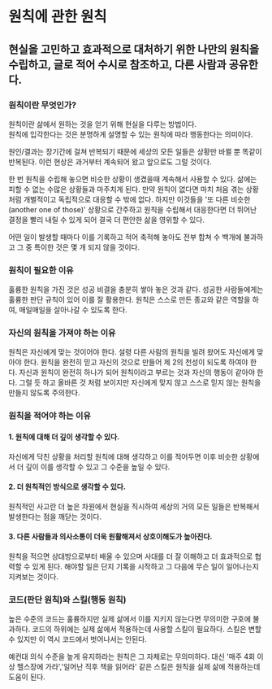 # 원칙에 관한 원칙

## 현실을 고민하고 효과적으로 대처하기 위한 나만의 원칙을 수립하고, 글로 적어 수시로 참조하고, 다른 사람과 공유한다.


### 원칙이란 무엇인가?

원칙이란 삶에서 원하는 것을 얻기 위해 현실을 다루는 방법이다.\
원칙에 입각한다는 것은 분명하게 설명할 수 있는 원칙에 따라 행동한다는 의미이다.

원인/결과는 장기간에 걸쳐 반복되기 때문에 세상의 모든 일들은 상황만 바뀔 뿐 똑같이 반복된다.
이런 현상은 과거부터 계속되어 왔고 앞으로도 그럴 것이다.

한 번 원칙을 수립해 놓으면 비슷한 상황이 생겼을때 계속해서 사용할 수 있다. 
삶에는 피할 수 없는 수많은 상황들과 마주치게 된다.
만약 원칙이 없다면 마치 처음 겪는 상황처럼 개별적이고 독립적으로 대응할 수 밖에 없다.
하지만 이것들을 '또 다른 비슷한(another one of those)' 상황으로 간주하고 원칙을 수립해서 대응한다면 더 뛰어난 결정을 빨리 내릴 수 있게 되어 결국 더 편안한 삶을 영위할 수 있다.

어떤 일이 발생할 때마다 이를 기록하고 적어 축적해 놓아도 전부 합쳐 수 백개에 불과하고 그 중 특이한 것은 몇 개 되지 않을 것이다.

### 원칙이 필요한 이유

훌륭한 원칙을 가진 것은 성공 비결을 충분히 쌓아 놓은 것과 같다.
성공한 사람들에게는 훌륭한 판단 규칙이 있어 이를 잘 활용한다.
원칙은 스스로 만든 종교와 같은 역할을 하여, 매일매일을 살아나갈 수 있도록 한다.

### 자신의 원칙을 가져야 하는 이유

원칙은 자신에게 맞는 것이어야 한다.
설령 다른 사람의 원칙을 빌려 왔어도 자신에게 맞아야 한다.
원칙을 완전히 믿고 자신의 것으로 만들어 제 2의 천성이 되도록 하여야 한다.
자신과 원칙이 완전히 하나가 되어 원칙이라고 부르는 것과 자신의 행동이 같아야 한다.
그럴 듯 하고 올바른 것 처럼 보이지만 자신에게 맞지 않고 스스로 믿지 않는 원칙을 만들지 않도록 주의한다.

### 원칙을 적어야 하는 이유

#### 1. 원칙에 대해 더 깊이 생각할 수 있다.

자신에게 닥친 상황을 처리할 원칙에 대해 생각하고 이를 적어두면 이후 비슷한 상황에서 더 깊이 이를 생각할 수 있고 그 수준을 높일 수 있다.

#### 2. 더 원칙적인 방식으로 생각할 수 있다.

원칙적인 사고란 더 높은 차원에서 현실을 직시하여 세상의 거의 모든 일들은 반복해서 발생한다는 점을 깨닫는 것이다.

#### 3. 다른 사람들과 의사소통이 더욱 원활해져서 상호이해도가 높아진다.

원칙을 적으면 상대방으로부터 배울 수 있으며 사대를 더 잘 이해하고 더 효과적으로 협력할 수 있게 된다. 
해야할 일은 단지 기록을 시작하고 그 다음에 무슨 일이 일어나는지 지켜보는 것이다.


### 코드(판단 원칙)와 스킬(행동 원칙)

높은 수준의 코드는 훌륭하지만 실제 삶에서 이를 지키지 않는다면 무의미한 구호에 불과하다.
코드의 하위에는 실제 삶에서 적용하는데 사용할 스킬이 필요하다.
스킬은 변할 수 있지만 이 역시 코드에서 벗어나서는 안된다.

예컨대 의식 수준을 높게 유지하라는 원칙은 그 자체로는 무의미하다.
대신 '매주 4회 이상 헬스장에 가라','일어난 직후 책을 읽어라' 같은 스킬은 원칙을 실제 삶에 적용하는데 도움이 된다.